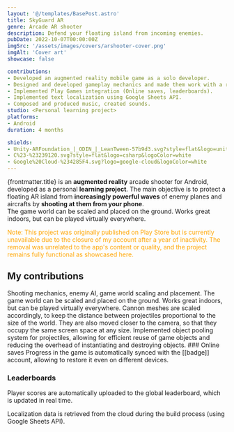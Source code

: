 ```yaml
---
layout: '@/templates/BasePost.astro'
title: SkyGuard AR
genre: Arcade AR shooter
description: Defend your floating island from incoming enemies.
pubDate: 2022-10-07T00:00:00Z
imgSrc: '/assets/images/covers/arshooter-cover.png'
imgAlt: 'Cover art'
showcase: false

contributions:
- Developed an augmented reality mobile game as a solo developer.
- Designed and developed gameplay mechanics and made them work with a resizable game world.
- Implemented Play Games integration (Online saves, leaderboards).
- Implemented text localization using Google Sheets API.
- Composed and produced music, created sounds.
studio: <Personal learning project>
platforms:
- Android
duration: 4 months

shields:
- Unity-ARFoundation_|_ODIN_|_LeanTween-57b9d3.svg?style=flat&logo=unity
- C%23-%23239120.svg?style=flat&logo=csharp&logoColor=white
- Google%20Cloud-%234285F4.svg?logo=google-cloud&logoColor=white
---
```


{frontmatter.title} is an **augmented reality** arcade shooter for Android, developed as a personal **learning project**.
The main objective is to protect a floating AR island from **increasingly powerful waves** of enemy planes and aircrafts by **shooting at them from your phone**.<br />
The game world can be scaled and placed on the ground. Works great indoors, but can be played virtually everywhere.

<p style="color: orange">Note: This project was originally published on Play Store but is currently unavailable due to the closure of my account after a year of inactivity. The removal was unrelated to the app's content or quality, and the project remains fully functional as showcased here.</p>

<StoreLinkBanner
  itchUrl='https://icutter.itch.io/arshooter'
/>

<ProjectDetails
  role='Solo dev'
  company={frontmatter.studio}
  platforms={frontmatter.platforms}
  time={frontmatter.duration}
/>

## My contributions

<Collapsible title="Gameplay programming">
  Shooting mechanics, enemy AI, game world scaling and placement.
</Collapsible>

<Collapsible title="Resizable game world">
  The game world can be scaled and placed on the ground.
  Works great indoors, but can be played virtually everywhere.
  Cannon meshes are scaled accordingly, to keep the distance between projectiles proportional to the size of the world.
  They are also moved closer to the camera, so that they occupy the same screen space at any size.
</Collapsible>

<Collapsible title="Object pooling system" important>
  Implemented object pooling system for projectiles,
  allowing for efficient reuse of game objects and reducing the overhead of instantiating and destroying objects.
</Collapsible>

<Collapsible title="Play Games integration" important>
  ### Online saves
  <InlineBadge src="https://img.shields.io/badge/Google_Play-21843F?logo=google-play&logoColor=white" alt="Google Play">
    Progress in the game is automatically synced with the [[badge]] account, allowing to restore it even on different devices.
  </InlineBadge>

  ### Leaderboards
  Player scores are automatically uploaded to the global leaderboard, which is updated in real time.
</Collapsible>

<Collapsible title="Text localization">
  Localization data is retrieved from the cloud during the build process (using Google Sheets API).
</Collapsible>
